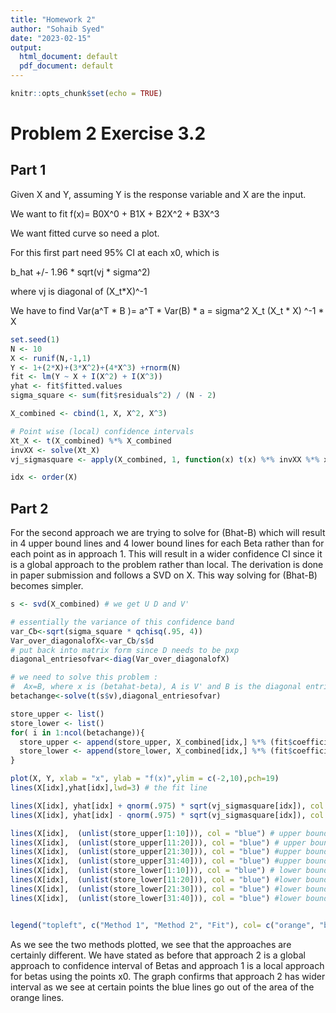 ---
title: "Homework 2"
author: "Sohaib Syed"
date: "2023-02-15"
output:
  html_document: default
  pdf_document: default
---

```{r setup, include=FALSE}
knitr::opts_chunk$set(echo = TRUE)
```

# Problem 2 Exercise 3.2

## Part 1

Given X and Y, assuming Y is the response variable and X are the input. 

We want to fit f(x)= B0X^0 + B1X + B2X^2 + B3X^3

We want fitted curve so need a plot.

For this first part need 95% CI at each x0, which is 

b_hat +/- 1.96 * sqrt(vj * sigma^2)

where vj is diagonal of (X_t*X)^-1

We have to find Var(a^T * B )= a^T * Var(B) * a = sigma^2 X_t (X_t * X) ^-1 * X

```{r}
set.seed(1)
N <- 10
X <- runif(N,-1,1)
Y <- 1+(2*X)+(3*X^2)+(4*X^3) +rnorm(N)
fit <- lm(Y ~ X + I(X^2) + I(X^3))
yhat <- fit$fitted.values
sigma_square <- sum(fit$residuals^2) / (N - 2)

X_combined <- cbind(1, X, X^2, X^3)

# Point wise (local) confidence intervals
Xt_X <- t(X_combined) %*% X_combined
invXX <- solve(Xt_X)
vj_sigmasquare <- apply(X_combined, 1, function(x) t(x) %*% invXX %*% x) * sigma_square

idx <- order(X)

```
## Part 2

For the second approach we are trying to solve for (Bhat-B) which will result in 4 upper bound lines and 4 lower bound lines for each Beta rather than for each point as in approach 1. This will result in a wider confidence CI since it is a global approach to the problem rather than local. The derivation is done in paper submission and follows a SVD on X. This way solving for (Bhat-B) becomes simpler.

```{r}
s <- svd(X_combined) # we get U D and V'

# essentially the variance of this confidence band
var_Cb<-sqrt(sigma_square * qchisq(.95, 4)) 
Var_over_diagonalofX<-var_Cb/s$d
# put back into matrix form since D needs to be pxp
diagonal_entriesofvar<-diag(Var_over_diagonalofX)

# we need to solve this problem : 
#  Ax=B, where x is (betahat-beta), A is V' and B is the diagonal entries in pxp dimensions
betachange<-solve(t(s$v),diagonal_entriesofvar) 

store_upper <- list()
store_lower <- list()
for( i in 1:ncol(betachange)){
  store_upper <- append(store_upper, X_combined[idx,] %*% (fit$coefficients + betachange[,i]))
  store_lower <- append(store_lower, X_combined[idx,] %*% (fit$coefficients - betachange[,i]))
}

plot(X, Y, xlab = "x", ylab = "f(x)",ylim = c(-2,10),pch=19)
lines(X[idx],yhat[idx],lwd=3) # the fit line

lines(X[idx], yhat[idx] + qnorm(.975) * sqrt(vj_sigmasquare[idx]), col = "orange",lwd =5) # upper bound of point wise
lines(X[idx], yhat[idx] - qnorm(.975) * sqrt(vj_sigmasquare[idx]), col = "orange",lwd=5) # lower bound of point wise

lines(X[idx],  (unlist(store_upper[1:10])), col = "blue") # upper bound b0
lines(X[idx],  (unlist(store_upper[11:20])), col = "blue") # upper bound b1
lines(X[idx],  (unlist(store_upper[21:30])), col = "blue") #upper bound b2
lines(X[idx],  (unlist(store_upper[31:40])), col = "blue") #upper bound b3
lines(X[idx],  (unlist(store_lower[1:10])), col = "blue") # lower bound b0
lines(X[idx],  (unlist(store_lower[11:20])), col = "blue") #lower bound b1
lines(X[idx],  (unlist(store_lower[21:30])), col = "blue") #lower bound b2
lines(X[idx],  (unlist(store_lower[31:40])), col = "blue") #lower bound b3


legend("topleft", c("Method 1", "Method 2", "Fit"), col= c("orange", "blue", "black"), lwd = c(5, 1, 3))
```

As we see the two methods plotted, we see that the approaches are certainly different. We have stated as before that approach 2 is a global approach to confidence interval of Betas and approach 1 is a local approach for betas using the points x0. The graph confirms that approach 2 has wider interval as we see at certain points the blue lines go out of the area of the orange lines. 